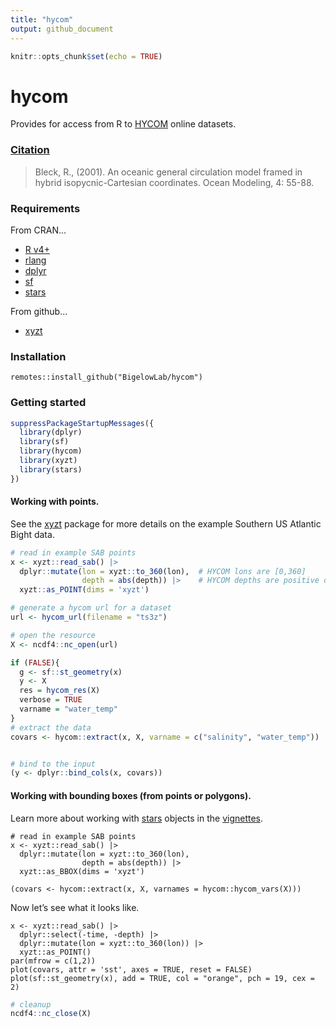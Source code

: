 ```yaml
---
title: "hycom"
output: github_document
---
```


```r
knitr::opts_chunk$set(echo = TRUE)
```

# hycom

Provides for access from R to [HYCOM](https://www.hycom.org/) online datasets.

### [Citation](https://www.hycom.org/)

>Bleck, R., (2001). An oceanic general circulation model framed in hybrid isopycnic-Cartesian coordinates. Ocean Modeling, 4: 55-88.

### Requirements

From CRAN...

  + [R v4+](https://www.r-project.org/)
  + [rlang](https://CRAN.R-project.org/package=rlang)
  + [dplyr](https://CRAN.R-project.org/package=dplyr)
  + [sf](https://CRAN.R-project.org/package=sf)
  + [stars](https://CRAN.R-project.org/package=stars)

From github...

  + [xyzt](https://github.com/BigelowLab/xyzt)

### Installation

```
remotes::install_github("BigelowLab/hycom")
```

### Getting started

```r
suppressPackageStartupMessages({
  library(dplyr)
  library(sf)
  library(hycom)
  library(xyzt)
  library(stars)
})
```

#### Working with points.  

See the [xyzt](https://github.com/BigelowLab/xyzt) package for more details on the example Southern US Atlantic Bight data.

```r
# read in example SAB points
x <- xyzt::read_sab() |>
  dplyr::mutate(lon = xyzt::to_360(lon),  # HYCOM lons are [0,360]
                depth = abs(depth)) |>    # HYCOM depths are positive downward
  xyzt::as_POINT(dims = 'xyzt')

# generate a hycom url for a dataset
url <- hycom_url(filename = "ts3z")

# open the resource
X <- ncdf4::nc_open(url)

if (FALSE){
  g <- sf::st_geometry(x)
  y <- X
  res = hycom_res(X)
  verbose = TRUE
  varname = "water_temp"
}
# extract the data 
covars <- hycom::extract(x, X, varname = c("salinity", "water_temp"))


# bind to the input
(y <- dplyr::bind_cols(x, covars))
```

#### Working with bounding boxes (from points or polygons). 

Learn more about working with [stars](https://CRAN.R-project.org/package=stars) objects in the [vignettes](https://r-spatial.github.io/stars/).

```
# read in example SAB points
x <- xyzt::read_sab() |>
  dplyr::mutate(lon = xyzt::to_360(lon),
                depth = abs(depth)) |>    
  xyzt::as_BBOX(dims = 'xyzt')

(covars <- hycom::extract(x, X, varnames = hycom::hycom_vars(X)))
```

Now let's see what it looks like.

```
x <- xyzt::read_sab() |>
  dplyr::select(-time, -depth) |>
  dplyr::mutate(lon = xyzt::to_360(lon)) |>
  xyzt::as_POINT()
par(mfrow = c(1,2))
plot(covars, attr = 'sst', axes = TRUE, reset = FALSE)
plot(sf::st_geometry(x), add = TRUE, col = "orange", pch = 19, cex = 2)
```



```r
# cleanup
ncdf4::nc_close(X)
```

